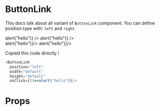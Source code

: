 

<Meta title="Atoms | ButtonLink" component={Left} />

# ButtonLink

This docs talk about all variant of `ButtonLink` component.  You can define position type with: `left` and `right`.

<Preview>
  <Story name="left">
    <div style={{display:"flex",width:"200px",justifyContent:"space-between"}}>
    <Left onClick={()=>alert("hello")} />
    <SmallLeft onClick={()=>alert("hello")} />
    </div>
  </Story>
</Preview>

<Preview>
  <Story name="right">
    <div style={{display:"flex", width:"200px",justifyContent:"space-between"}}>
     <Right onClick={()=>alert("hello")}/>
     <SmallRight onClick={()=>alert("hello")}/>
    </div>
  </Story>
</Preview>

Copied this code directly !

  ```javascript
  <ButtonLink
    position="left"
    width="default"
    height="default"
    onClick={()=>alert("hello")}/>
  ```

# Props

<Props of={ButtonLink} />